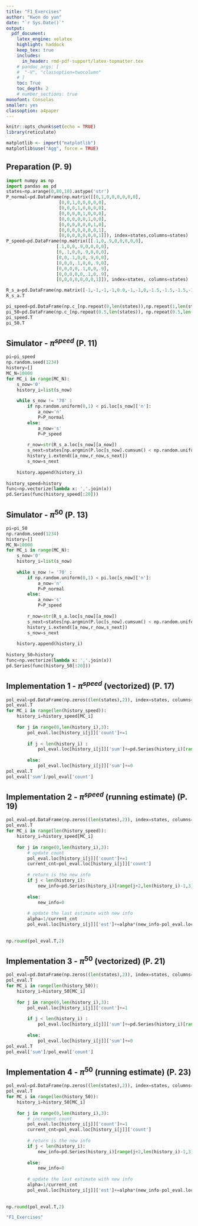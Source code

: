 ```yaml
---
title: "F1_Exercises"  
author: "Kwon do yun"  
date: "`r Sys.Date()`"  
output:   
  pdf_document:  
    latex_engine: xelatex
    highlight: haddock  
    keep_tex: true  
    includes:
      in_header: rmd-pdf-support/latex-topmatter.tex
    # pandoc_args: [
    #  "-V", "classoption=twocolumn"
    # ]
    toc: True   
    toc_depth: 2  
    # number_sections: true  
monofont: Consolas
smaller: yes
classoption: a4paper
---
```


```r
knitr::opts_chunk$set(echo = TRUE)
library(reticulate)

matplotlib <- import("matplotlib")
matplotlib$use("Agg", force = TRUE)
```

\newpage

## Preparation (P. 9)

```python
import numpy as np
import pandas as pd
states=np.arange(0,80,10).astype('str')
P_normal=pd.DataFrame(np.matrix([[0,1,0,0,0,0,0,0],
                    [0,0,1,0,0,0,0,0],
                    [0,0,0,1,0,0,0,0],
                    [0,0,0,0,1,0,0,0],
                    [0,0,0,0,0,1,0,0],
                    [0,0,0,0,0,0,1,0],
                    [0,0,0,0,0,0,0,1],
                    [0,0,0,0,0,0,0,1]]), index=states,columns=states)
P_speed=pd.DataFrame(np.matrix([[.1,0,.9,0,0,0,0,0],
                   [.1,0,0,.9,0,0,0,0],
                   [0,.1,0,0,.9,0,0,0],
                   [0,0,.1,0,0,.9,0,0],
                   [0,0,0,.1,0,0,.9,0],
                   [0,0,0,0,.1,0,0,.9],
                   [0,0,0,0,0,.1,0,.9],
                   [0,0,0,0,0,0,0,1]]), index=states, columns=states)

R_s_a=pd.DataFrame(np.matrix([-1,-1,-1,-1,0.0,-1,-1,0,-1.5,-1.5,-1.5,-1.5,-0.5,-1.5,-1.5,0]).reshape(len(states),2,order='F'),columns=['n','s'],index=states)
R_s_a.T

pi_speed=pd.DataFrame(np.c_[np.repeat(0,len(states)),np.repeat(1,len(states))], index=states, columns=['n','s'])
pi_50=pd.DataFrame(np.c_[np.repeat(0.5,len(states)), np.repeat(0.5,len(states))],index=states, columns=['n','s'])
pi_speed.T
pi_50.T
```

## Simulator - $\pi^{speed}$  (P. 11)

```python
pi=pi_speed
np.random.seed(1234)
history=[]
MC_N=10000
for MC_i in range(MC_N):
    s_now='0'
    history_i=list(s_now)
    
    while s_now != '70' :
        if np.random.uniform(0,1) < pi.loc[s_now]['n']:
            a_now='n'
            P=P_normal
        else:
            a_now='s'
            P=P_speed
            
        r_now=str(R_s_a.loc[s_now][a_now])
        s_next=states[np.argmin(P.loc[s_now].cumsum() < np.random.uniform(0,1))].item()
        history_i.extend([a_now,r_now,s_next])
        s_now=s_next
        
    history.append(history_i)
    
history_speed=history
func=np.vectorize(lambda x: ','.join(x))
pd.Series(func(history_speed[:20]))
```

## Simulator - $\pi^{50}$ (P. 13)

```python
pi=pi_50
np.random.seed(1234)
history=[]
MC_N=10000
for MC_i in range(MC_N):
    s_now='0'
    history_i=list(s_now)
    
    while s_now != '70' :
        if np.random.uniform(0,1) < pi.loc[s_now]['n']:
            a_now='n'
            P=P_normal
        else:
            a_now='s'
            P=P_speed
            
        r_now=str(R_s_a.loc[s_now][a_now])
        s_next=states[np.argmin(P.loc[s_now].cumsum() < np.random.uniform(0,1))].item()
        history_i.extend([a_now,r_now,s_next])
        s_now=s_next
        
    history.append(history_i)
    
history_50=history
func=np.vectorize(lambda x: ','.join(x))
pd.Series(func(history_50[:20]))
```

## Implementation 1 - $\pi^{speed}$ (vectorized) (P. 17)

```python
pol_eval=pd.DataFrame(np.zeros((len(states),2)), index=states, columns=['count','sum'])
pol_eval.T
for MC_i in range(len(history_speed)):
    history_i=history_speed[MC_i]
    
    for j in range(0,len(history_i),3):
        pol_eval.loc[history_i[j]]['count']+=1
        
        if j < len(history_i) :
            pol_eval.loc[history_i[j]]['sum']+=pd.Series(history_i)[range(j+2,len(history_i)-1,3)].astype('float').sum()
            
        else:
            pol_eval.loc[history_i[j]]['sum']+=0
pol_eval.T
pol_eval['sum']/pol_eval['count']
```

## Implementation 2 - $\pi^{speed}$ (running estimate)  (P. 19)

```python
pol_eval=pd.DataFrame(np.zeros((len(states),2)), index=states, columns=['count','est'])
pol_eval.T
for MC_i in range(len(history_speed)):
    history_i=history_speed[MC_i]
    
    for j in range(0,len(history_i),3):
        # update count
        pol_eval.loc[history_i[j]]['count']+=1
        current_cnt=pol_eval.loc[history_i[j]]['count']
        
        # return is the new info
        if j < len(history_i):
            new_info=pd.Series(history_i)[range(j+2,len(history_i)-1,3)].astype('float').sum()
            
        else:
            new_info=0
        
        # update the last estimate with new info    
        alpha=1/current_cnt
        pol_eval.loc[history_i[j]]['est']+=alpha*(new_info-pol_eval.loc[history_i[j]]['est'])
        
        
np.round(pol_eval.T,2)
```

## Implementation 3 - $\pi^{50}$ (vectorized) (P. 21)

```python
pol_eval=pd.DataFrame(np.zeros((len(states),2)), index=states, columns=['count','sum'])
pol_eval.T
for MC_i in range(len(history_50)):
    history_i=history_50[MC_i]
    
    for j in range(0,len(history_i),3):
        pol_eval.loc[history_i[j]]['count']+=1
        
        if j < len(history_i) :
            pol_eval.loc[history_i[j]]['sum']+=pd.Series(history_i)[range(j+2,len(history_i)-1,3)].astype('float').sum()
            
        else:
            pol_eval.loc[history_i[j]]['sum']+=0
pol_eval.T
pol_eval['sum']/pol_eval['count']
```

## Implementation 4 - $\pi^{50}$ (running estimate) (P. 23)

```python
pol_eval=pd.DataFrame(np.zeros((len(states),2)), index=states, columns=['count','est'])
pol_eval.T
for MC_i in range(len(history_50)):
    history_i=history_50[MC_i]
    
    for j in range(0,len(history_i),3):
        # increment count
        pol_eval.loc[history_i[j]]['count']+=1
        current_cnt=pol_eval.loc[history_i[j]]['count']
        
        # return is the new info
        if j < len(history_i):
            new_info=pd.Series(history_i)[range(j+2,len(history_i)-1,3)].astype('float').sum()
            
        else:
            new_info=0
          
        # update the last estimate with new info    
        alpha=1/current_cnt
        pol_eval.loc[history_i[j]]['est']+=alpha*(new_info-pol_eval.loc[history_i[j]]['est'])
        
        
np.round(pol_eval.T,2)
```

```r
"F1_Exercises"
```